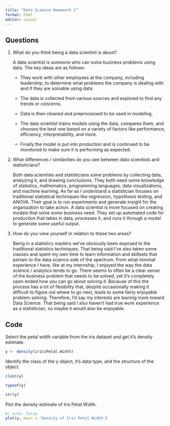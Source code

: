 ```yaml
---
title: "Data Science Homework 1"
format: html
editor: visual
---
```


## Questions

1.  What do you think being a data scientist is about?

    A data scientist is someone who can solve business problems using data. The key ideas are as follows:

    -   They work with other employees at the company, including leadership, to determine what problems the company is dealing with and if they are solvable using data.

    -   The data is collected from various sources and explored to find any trends or concerns.

    -   Data is then cleaned and preprocessed to be used in modeling.

    -   The data scientist trains models using the data, compares them, and chooses the best one based on a variety of factors like performance, efficiency, interpretability, and more.

    -   Finally the model is put into production and is continued to be monitored to make sure it is performing as expected.

2.  What differences / similarities do you see between data scientists and statisticians?

    Both data scientists and statisticians solve problems by collecting data, analyzing it, and drawing conclusions. They both need some knowledge of statistics, mathematics, programming languages, data visualizations, and machine learning. As far as I understand a statistician focuses on traditional statistical techniques like regression, hypothesis testing, and ANOVA. Their goal is to run experiments and generate insight for the organization to take action. A data scientist is more focused on creating models that solve some business need. They set up automated code for production that takes in data, processes it, and runs it through a model to generate some useful output.

3.  How do you view yourself in relation to these two areas?

    Being in a statistics masters we've obviously been exposed to the traditional statistics techniques. That being said I've also taken some classes and spent my own time to learn information and skillsets that pertain to the data science side of the spectrum. From what minimal experience I have, like at my internship, I enjoyed the way the data science / analytics tends to go. There seems to often be a clear sense of the business problem that needs to be solved, yet it's completely open ended how you can go about solving it. Because of this the process has a lot of flexibility that, despite occasionally making it difficult to figure out where to go next, leads to some fairly enjoyable problem solving. Therefore, I'd say my interests are leaning more toward Data Science. That being said I also haven't had true work experience as a statistician, so maybe it would also be enjoyable.

## Code

Select the petal width variable from the iris dataset and get it's density estimate.

```r
y <- density(iris$Petal.Width)
```

Identify the class of the y object, it's data type, and the structure of the object.

```r
class(y)

typeof(y)

str(y)
```

Plot the density estimate of Iris Petal Width.

```r
#| echo: false
plot(y, main = 'Density of Iris Petal Width')
```
